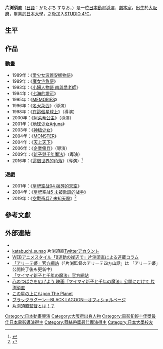 {{Infobox entertainer
| name                    = 片渕須直
| type                    = 导演
| image                   = 
| caption                 = 
| birthname               = 
| birthdate               = {{birth date and age|1960|08|10|df=y}}
| birthplace              = {{JPN}}[[大阪府|大阪府]][[枚方市|枚方市]]
| deathdate               = 
| deathplace              = 
| othername               = 
| occupation              = 
| yearsactive             = 1984年至今
| spouse                  = 
| domesticpartner         = 
| website                 =
| academyawards           = 
| afiawards               = 
| arielaward              = 
| baftaawards             = 
| cesarawards             = 
| emmyawards              = 
| filmfareawards          = 
| geminiawards            = 
| goldenglobeawards       = 
| goldenraspberryawards   = 
| goyaawards              = 
| grammyawards            = 
| iftaawards              = 
| laurenceolivierawards   = 
| naacpimageawards        = 
| nationalfilmawards      = 
| sagawards               = 
| tonyawards              = 
| awards                  = 
}}
{{japanese|japanese=片渕 須直|kana=かたぶち すなお|romaji=Katabuchi Sunao}}
'''片渕須直'''（[[日語|日語]]：かたぶち すなお，{{bd|1960年|8月10日|catIdx=Katabuchi Sunao}}）是一位[[日本|日本]][[動畫|動畫]][[導演|導演]]、[[劇本家|劇本家]]，出生於[[大阪府|大阪府]]，畢業於[[日本大學|日本大學]]，之後加入[[STUDIO_4℃|STUDIO 4℃]]。

==生平==

==作品==
===動畫===
*1989年：《[[愛少女波麗安娜物語|愛少女波麗安娜物語]]》 
*1989年：《[[魔女宅急便|魔女宅急便]]》
*1993年：《[[小婦人物語_南與喬老師|小婦人物語 南與喬老師]]》
*1994年：《[[七海的堤可|七海的堤可]]》 
*1995年：《[[MEMORIES|MEMORIES]]》
*1996年：《[[名犬萊西|名犬萊西]]》（導演）
*1998年：《[[在這個星球上|在這個星球上]]》（導演）
*2000年：《[[阿萊蒂公主|阿萊蒂公主]]》（導演）
*2001年：《[[地球少女Arjuna|地球少女Arjuna]]》
*2003年：《[[神槍少女|神槍少女]]》
*2004年：《[[MONSTER|MONSTER]]》
*2004年：《[[天上天下|天上天下]]》
*2006年：《[[企業傭兵|企業傭兵]]》（導演）
*2009年：《[[新子與千年魔法|新子與千年魔法]]》（導演）
*2016年：《[[這個世界的角落|這個世界的角落]]》（導演）<ref>{{Cite news|url=http://ent.southcn.com/8/2016-08/24/content_154439369.htm|title=能年玲奈正式复出工作！担任动画电影声优主演|publisher=南方網|date=2016-08-24|accessdate=2016-11-27|archive-date=2016-09-19|archive-url=https://web.archive.org/web/20160919095747/http://ent.southcn.com/8/2016-08/24/content_154439369.htm|dead-url=yes}}</ref>

===遊戲===
*2001年：《[[皇牌空战04_破碎的天空|皇牌空战04 破碎的天空]]》
*2004年：《[[皇牌空战5_未被歌颂的战争|皇牌空战5 未被歌颂的战争]]》
*2019年：《[[空戰奇兵7_未知天際|空戰奇兵7 未知天際]]》<ref>{{Cite web|date=2015-12-17|url=http://www.famitsu.com/news/201512/17095217.html|title=『エースコンバット7』開発陣インタビュー完全版！「3つの軸を追求します」|publisher=ファミ通.com|accessdate=2016-11-29|archive-date=2016-12-07|archive-url=https://web.archive.org/web/20161207022311/http://www.famitsu.com/news/201512/17095217.html|dead-url=no}}</ref>

==參考文獻==
{{Reflist}}

==外部連結==
*{{Imdb name|id=0441090}}
*[http://twitter.com/katabuchi_sunao katabuchi_sunao] {{Wayback|url=http://twitter.com/katabuchi_sunao |date=20100115001941 }}片渕須直[[Twitter|Twitter]]アカウント
*[http://www.style.fm/as/05_column/05_column_top.shtml WEBアニメスタイル「β運動の岸辺で」片渕須直による連載コラム] {{Wayback|url=http://www.style.fm/as/05_column/05_column_top.shtml |date=20101128022331 }}
*[https://web.archive.org/web/20101101212418/http://www.arete.jp/arete/index.html 「アリーテ姫」官方網站]（「片渕監督のアリーテ四方山話」は 「アリーテ姫」公開終了後も更新中）
*[http://www.mai-mai.jp/index.html 「マイマイ新子と千年の魔法」官方網站] {{Wayback|url=http://www.mai-mai.jp/index.html |date=20100825043543 }}
*[https://web.archive.org/web/20100726075515/http://www.shinchosha.co.jp/shinkan/nami/shoseki/102422.html 心のつばさを広げよう 映画『マイマイ新子と千年の魔法』公開にむけて 片渕須直]
*[https://web.archive.org/web/20101227092210/http://www.anido.com/html-j/kanagawa-j.html この星の上に/Upon The Planet]
*[http://www.blacklagoon.jp/ ブラックラグーン―BLACK LAGOON―オフィシャルページ] {{Wayback|url=http://www.blacklagoon.jp/ |date=20101202122858 }}
*[http://www.inti.co.jp/cd/zero3/news.htm 片渕須直監督とは！？] {{Wayback|url=http://www.inti.co.jp/cd/zero3/news.htm |date=20110727122542 }}

{{電影旬報十佳獎最佳日本電影導演}}
{{藍絲帶獎最佳導演}}

{{DEFAULTSORT:Katabuchi Sunao}}
[[Category:日本動畫導演|Category:日本動畫導演]]
[[Category:大阪府出身人物|Category:大阪府出身人物]]
[[Category:電影旬報十佳獎最佳日本電影導演得主|Category:電影旬報十佳獎最佳日本電影導演得主]]
[[Category:藍絲帶獎最佳導演得主|Category:藍絲帶獎最佳導演得主]]
[[Category:日本大學校友|Category:日本大學校友]]